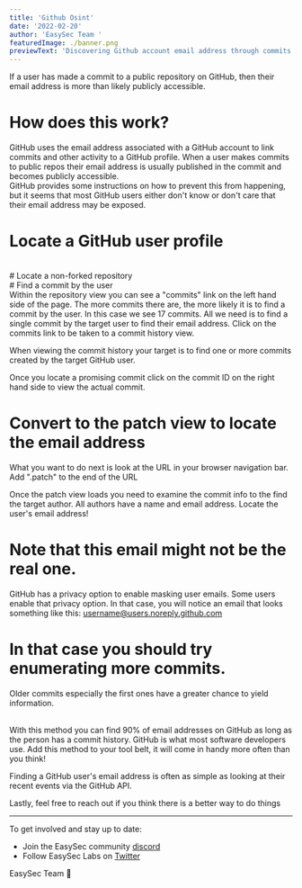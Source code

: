 ```yaml
---
title: 'Github Osint'
date: '2022-02-20'
author: 'EasySec Team '
featuredImage: ./banner.png
previewText: 'Discovering Github account email address through commits'
---
```


If a user has made a commit to a public repository on GitHub, then their email address is more than likely publicly accessible.<br/>


# How does this work?<br/>

GitHub uses the email address associated with a GitHub account to link commits and other activity to a GitHub profile. When a user makes commits to public repos their email address is usually published in the commit and becomes publicly accessible.
<br/>
GitHub provides some instructions on how to prevent this from happening, but it seems that most GitHub users either don't know or don't care that their email address may be exposed.
<br/>
# Locate a GitHub user profile
<br/>
# Locate a non-forked repository
<br/>
# Find a commit by the user
<br/>
Within the repository view you can see a "commits" link on the left hand side of the page.
The more commits there are, the more likely it is to find a commit by the user. In this case we see 17 commits.
All we need is to find a single commit by the target user to find their email address.
Click on the commits link to be taken to a commit history view.
<br/>

When viewing the commit history your target is to find one or more commits created by the target GitHub user.
<br/>

Once you locate a promising commit click on the commit ID on the right hand side to view the actual commit.
<br/>

# Convert to the patch view to locate the email address

What you want to do next is look at the URL in your browser navigation bar. Add ".patch" to the end of the URL
<br/>

Once the patch view loads you need to examine the commit info to the find the target author.
All authors have a name and email address.
Locate the user's email address!
<br/>

# Note that this email might not be the real one.
GitHub has a privacy option to enable masking user emails.
Some users enable that privacy option. In that case, you will notice an email that looks something like this: username@users.noreply.github.com <br/>
# In that case you should try enumerating more commits.
Older commits especially the first ones have a greater chance to yield information.

<br/>
With this method  you can find 90% of email addresses on GitHub as long as the person has a commit history. GitHub is what most software developers use.
Add this method to your tool belt, it will come in handy more often than you think!

Finding a GitHub user's email address is often as simple as looking at their recent events via the GitHub API.
<br/>






Lastly, feel free to reach out if you think there is a better way to do things 
<br/>

---

To get involved and stay up to date:

- Join the EasySec community [discord](https://discord.com/invite/FCfyBSbCU5)
- Follow EasySec Labs on [Twitter](https://twitter.com/EasySec)

EasySec Team 🦄
